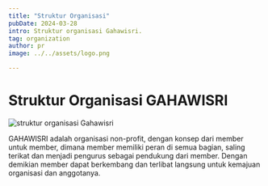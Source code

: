 ```yaml
---
title: "Struktur Organisasi"
pubDate: 2024-03-28
intro: Struktur organisasi Gahawisri.
tag: organization
author: pr
image: ../../assets/logo.png

---
```

# Struktur Organisasi GAHAWISRI

![struktur organisasi Gahawisri](../../assets/structure.png)

GAHAWISRI adalah organisasi non-profit, dengan konsep dari member untuk member, dimana member memiliki peran di semua bagian, saling terikat dan menjadi pengurus sebagai pendukung dari member.
Dengan demikian member dapat berkembang dan terlibat langsung untuk kemajuan organisasi dan anggotanya.
